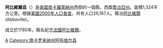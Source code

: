{{unreferenced|time=2019-08-24T02:33:29+00:00}}
{{noteTA
|T=zh-hans:阿比维尔县 (南卡罗来纳州);zh-hk:阿比維爾縣 (南卡羅萊納州);zh-tw:阿比維爾郡 (南卡羅萊納州);
|1=zh-hans:县;zh-hk:縣;zh-tw:郡;
}}

{{Infobox U.S. county
| county  = Abbeville County
|state = South Carolina 
| seal =
| founded = 1785
| en state =South Carolina
| en county =Abbeville County 
| seat wl = Abbeville
| largest city wl = Abbeville
| named for = [[阿伯维尔|阿伯维尔]]
| area_total_sq_mi = 511
| area_land_sq_mi = 490
| area_water_sq_mi = 21
| area percentage = 4.0%
| census estimate yr = 2016
| pop = 24541<ref name=PopHousingEst>{{cite web|url=https://www.census.gov/programs-surveys/popest.html|title=Population and Housing Unit Estimates|date=July 30, 2019|accessdate=July 30, 2019|publisher=[[U.S._Census_Bureau|U.S. Census Bureau]]|archive-date=2017-12-20|archive-url=https://web.archive.org/web/20171220164957/https://www.census.gov/programs-surveys/popest.html|dead-url=no}}</ref>
| density_sq_mi = 52 
| web = www.abbevillecountysc.com
| UTC offset =
| DST offset = 
| time zone = Eastern
| ex image = Abbevillecourt01-1000.jpg
| ex image cap = Abbeville County Courthouse
| district = 3rd
}}
'''阿比維爾县'''（{{lang-en|Abbeville County}}）是[[美國|美國]][[南卡羅萊納州|南卡羅萊納州]]西部的一個縣，西鄰[[喬治亞州|喬治亞州]]。面積1,324平方公里。根據[[美國2000年人口普查|美國2000年人口普查]]，共有人口26,167人。縣治[[阿比維爾_(南卡羅萊納州)|阿比維爾]] (Abbeville)。

成立於1785年。縣名紀念[[法國|法國]][[阿比維爾_(法國)|阿比維爾]]。
{{SouthCarolina-stub}}

[[Category:南卡罗来纳州行政区划|A]]
[[Category:南卡罗来纳州阿布维尔县|Category:南卡罗来纳州阿布维尔县]]